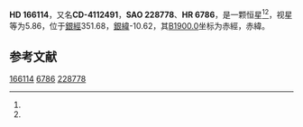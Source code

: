 {{Starbox begin
| name = HD 166114
}}
{{Starbox observe
| epoch = [[J2000.0|J2000.0]]
| constell = {{星座名待查}}<ref name=SIMBAD>{{cite web
 | url=http://simbad.u-strasbg.fr/simbad/sim-id?Ident=HR+6786
 | title =Pulsating variable Star
 | publisher=Centre de Données astronomiques de Strasbourg
 | work=SIMBAD
 | accessdate=2012-07-13}}</ref><ref name=DATA>{{cite web
 | url=http://vizier.u-strasbg.fr/viz-bin/VizieR-5?-out.add=.&-source=5050&-corr=PK=HR&-out.max=9999&HR=6786
 | title=VizieR Detailed Page
 | accessdate=2012-07-13
 | archive-date=2016-03-05
 | archive-url=https://web.archive.org/web/20160305082601/http://vizier.u-strasbg.fr/viz-bin/VizieR-5?-out.add=.&-source=5050&-corr=PK=HR&-out.max=9999&HR=6786
 | dead-url=no
 }}</ref>
| 星官 = 
| ra = {{RA|18|11|5.6}}<ref name=SIMBAD /><ref name=DATA />
| dec = {{DEC|-41|21|33}}<ref name=SIMBAD /><ref name=DATA />
| appmag_v = 5.86<ref name=SIMBAD /><ref name=DATA />
}}
{{Starbox character
| class = F2V<ref name=SIMBAD /><ref name=DATA />
| b-v = 0.29<ref name=SIMBAD /><ref name=DATA />
| u-b = 0.07<ref name=SIMBAD /><ref name=DATA />
| r-i = <ref name=SIMBAD /><ref name=DATA />
| variable = 
}}
{{Starbox astrometry
| radial_v = 0.07
| prop_mo_ra = -4
| parallax = 
| p_error = 
}}
{{Starbox catalog
| names =CD-4112491，[[SAO星表|SAO]] 228778，[[HD星表|HD]] 166114，[[HR星表|HR]] 6786}}
{{Starbox reference |Simbad=HR+6786}}
{{Starbox end}}

'''HD 166114'''，又名'''CD-4112491'''，'''SAO 228778'''、'''HR 6786'''，是一颗恒星<ref name=SIMBAD /><ref name=DATA />，视星等为5.86，位于[[銀道座標系|銀經]]351.68，[[銀道座標系|銀緯]]-10.62，其[[B1900.0|B1900.0]]坐标为赤經{{RA|18|4|0.2}}，赤緯{{DEC|-41|-10.62|35}}。

== 参考文献 ==
{{reflist}}

{{star-stub}}

[[Category:HD和HDE天體|166114]]
[[Category:HR天體|6786]]
[[Category:SAO天體|228778]]